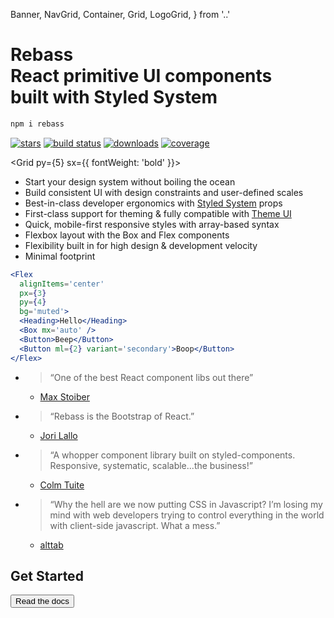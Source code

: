   Banner,
  NavGrid,
  Container,
  Grid,
  LogoGrid,
} from '..'

<Banner>
<Box mt={5} />
<LogoGrid>
<Logo text='' size={192} />
<div>

# Rebass <br /> React primitive UI components<br />built with Styled System

```sh
npm i rebass
```

</div>
</LogoGrid>
<Box my='auto' />
<NavGrid>
  <Nav />
</NavGrid>
</Banner>

<Container py={5}>

[![stars][]][github]
[![build status][]][travis]
[![downloads][]][npm]
[![coverage][]][codecov]

[stars]: https://flat.badgen.net/github/stars/rebassjs/rebass?color=33e
[github]: https://github.com/rebassjs/rebass
[build status]: https://flat.badgen.net/travis/rebassjs/rebass/master?color=33e
[travis]: https://travis-ci.org/rebassjs/rebass
[downloads]: https://flat.badgen.net/npm/dm/rebass?color=33e
[npm]: https://npmjs.com/package/rebass
[coverage]: https://flat.badgen.net/codecov/c/github/rebassjs/rebass?color=33e
[codecov]: https://codecov.io/github/rebassjs/rebass

<Grid py={5} sx={{ fontWeight: 'bold' }}>

- Start your design system without boiling the ocean
- Build consistent UI with design constraints and user-defined scales
- Best-in-class developer ergonomics with [Styled System][] props
- First-class support for theming &
  fully compatible with [Theme UI][]
- Quick, mobile-first responsive styles with array-based syntax
- Flexbox layout with the Box and Flex components
- Flexibility built in for high design & development velocity
- Minimal footprint

</Grid>

```jsx live=true
<Flex
  alignItems='center'
  px={3}
  py={4}
  bg='muted'>
  <Heading>Hello</Heading>
  <Box mx='auto' />
  <Button>Beep</Button>
  <Button ml={2} variant='secondary'>Boop</Button>
</Flex>
```

<Grid width={448} py={5}>

- > “One of the best React component libs out there”

  - [Max Stoiber](https://twitter.com/mxstbr/status/882657561111080960)

- > “Rebass is the Bootstrap of React.”

  - [Jori Lallo](https://twitter.com/jorilallo/status/882990343225868289)

- > “A whopper component library built on styled-components. Responsive, systematic, scalable...the business!”

  - [Colm Tuite](https://twitter.com/colmtuite/status/882715087936606210)

- > “Why the hell are we now putting CSS in Javascript? I’m losing my mind with web developers trying to control everything in the world with client-side javascript. What a mess.”

  - [alttab](https://news.ycombinator.com/item?id=14705579)

</Grid>

## Get Started

<Button as='a'
  variant='big'
  href='/getting-started'>
  Read the docs
</Button>

</Container>


[styled system]: https://styled-system.com
[theme ui]: https://theme-ui.com
